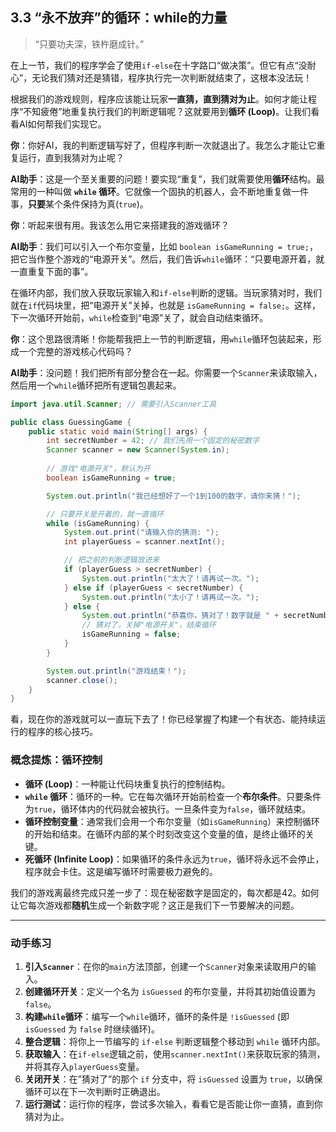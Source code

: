 ## 3.3 "永不放弃"的循环：while的力量 {#sec-control-while}

> "只要功夫深，铁杵磨成针。"

在上一节，我们的程序学会了使用`if-else`在十字路口“做决策”。但它有点“没耐心”，无论我们猜对还是猜错，程序执行完一次判断就结束了，这根本没法玩！

根据我们的游戏规则，程序应该能让玩家**一直猜，直到猜对为止**。如何才能让程序“不知疲倦”地重复执行我们的判断逻辑呢？这就要用到**循环 (Loop)**。让我们看看AI如何帮我们实现它。

::: {.callout-note title="与AI的对话：构建我们的游戏循环"}

**你**：你好AI，我的判断逻辑写好了，但程序判断一次就退出了。我怎么才能让它重复运行，直到我猜对为止呢？

**AI助手**：这是一个至关重要的问题！要实现“重复”，我们就需要使用**循环**结构。最常用的一种叫做 **`while` 循环**。它就像一个固执的机器人，会不断地重复做一件事，**只要**某个条件保持为真(`true`)。

**你**：听起来很有用。我该怎么用它来搭建我的游戏循环？

**AI助手**：我们可以引入一个布尔变量，比如 `boolean isGameRunning = true;`，把它当作整个游戏的“电源开关”。然后，我们告诉`while`循环：“只要电源开着，就一直重复下面的事”。

在循环内部，我们放入获取玩家输入和`if-else`判断的逻辑。当玩家猜对时，我们就在`if`代码块里，把“电源开关”关掉，也就是 `isGameRunning = false;`。这样，下一次循环开始前，`while`检查到“电源”关了，就会自动结束循环。

**你**：这个思路很清晰！你能帮我把上一节的判断逻辑，用`while`循环包装起来，形成一个完整的游戏核心代码吗？

**AI助手**：没问题！我们把所有部分整合在一起。你需要一个`Scanner`来读取输入，然后用一个`while`循环把所有逻辑包裹起来。

```java
import java.util.Scanner; // 需要引入Scanner工具

public class GuessingGame {
    public static void main(String[] args) {
        int secretNumber = 42; // 我们先用一个固定的秘密数字
        Scanner scanner = new Scanner(System.in);
        
        // 游戏"电源开关"，默认为开
        boolean isGameRunning = true; 

        System.out.println("我已经想好了一个1到100的数字，请你来猜！");

        // 只要开关是开着的，就一直循环
        while (isGameRunning) {
            System.out.print("请输入你的猜测: ");
            int playerGuess = scanner.nextInt();

            // 把之前的判断逻辑放进来
            if (playerGuess > secretNumber) {
                System.out.println("太大了！请再试一次。");
            } else if (playerGuess < secretNumber) {
                System.out.println("太小了！请再试一次。");
            } else {
                System.out.println("恭喜你，猜对了！数字就是 " + secretNumber);
                // 猜对了，关掉"电源开关"，结束循环
                isGameRunning = false; 
            }
        }

        System.out.println("游戏结束！");
        scanner.close(); 
    }
}
```
看，现在你的游戏就可以一直玩下去了！你已经掌握了构建一个有状态、能持续运行的程序的核心技巧。
:::

### 概念提炼：循环控制

*   **循环 (Loop)**：一种能让代码块重复执行的控制结构。
*   **`while` 循环**：循环的一种。它在每次循环开始前检查一个**布尔条件**。只要条件为`true`，循环体内的代码就会被执行。一旦条件变为`false`，循环就结束。
*   **循环控制变量**：通常我们会用一个布尔变量（如`isGameRunning`）来控制循环的开始和结束。在循环内部的某个时刻改变这个变量的值，是终止循环的关键。
*   **死循环 (Infinite Loop)**：如果循环的条件永远为`true`，循环将永远不会停止，程序就会卡住。这是编写循环时需要极力避免的。

我们的游戏离最终完成只差一步了：现在秘密数字是固定的，每次都是42。如何让它每次游戏都**随机**生成一个新数字呢？这正是我们下一节要解决的问题。

---

### 动手练习

1.  **引入`Scanner`**：在你的`main`方法顶部，创建一个`Scanner`对象来读取用户的输入。
2.  **创建循环开关**：定义一个名为 `isGuessed` 的布尔变量，并将其初始值设置为 `false`。
3.  **构建`while`循环**：编写一个`while`循环，循环的条件是 `!isGuessed` (即 `isGuessed` 为 `false` 时继续循环)。
4.  **整合逻辑**：将你上一节编写的 `if-else` 判断逻辑整个移动到 `while` 循环内部。
5.  **获取输入**：在`if-else`逻辑之前，使用`scanner.nextInt()`来获取玩家的猜测，并将其存入`playerGuess`变量。
6.  **关闭开关**：在"猜对了"的那个 `if` 分支中，将 `isGuessed` 设置为 `true`，以确保循环可以在下一次判断时正确退出。
7.  **运行测试**：运行你的程序，尝试多次输入，看看它是否能让你一直猜，直到你猜对为止。 